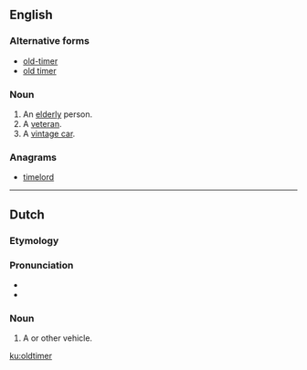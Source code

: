 {{also|old-timer|Oldtimer}}
==English==
{{wikipedia}}

===Alternative forms===
* [[old-timer]]
* [[old timer]]

===Noun===
{{en-noun}}

# An [[elderly]] person.
# A [[veteran]].
# A [[vintage car]].

===Anagrams===
* [[timelord#English|timelord]]

----

==Dutch==
{{wikipedia|lang=nl}}

===Etymology===
{{borrowing|en|lang=nl}}

===Pronunciation===
* {{audio|Nl-oldtimer.ogg|Audio}}
* {{hyphenation|old|ti|mer|lang=nl}}

===Noun===
{{nl-noun|m|-s|oldtimertje}}

# A {{l|en|vintage}} {{l|en|car}} or other vehicle.

[[ku:oldtimer]]